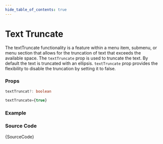 ```yaml
---
hide_table_of_contents: true
---
```



# Text Truncate

The textTruncate functionality is a feature within a menu item, submenu, or menu section that allows for the truncation of text that exceeds the available space. The `textTruncate` prop is used to truncate the text. By default the text is truncated with an ellipsis. `textTruncate` prop provides the flexibility to disable the truncation by setting it to false.

### Props

```ts
textTruncat?: boolean
```

```ts title='Default Value'
textTruncate={true}
```

### Example

<IframeWindow url='http://localhost:3000/en/menu-examples/vertical-menu/menu/text-truncate' />

### Source Code

<TsToJsCodeSnippet>{SourceCode}</TsToJsCodeSnippet>
